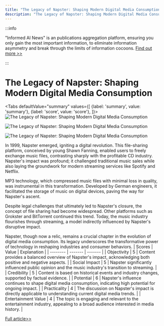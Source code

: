 ```yaml
---
title: "The Legacy of Napster: Shaping Modern Digital Media Consumption"
description: "The Legacy of Napster: Shaping Modern Digital Media Consumption"
---
```



:::info

"Informed AI News" is an publications aggregation platform, ensuring you only gain the most important information, to eliminate information asymmetry and break through the limits of information cocoons.  [Find out more >>](/docs/guides)

:::

# The Legacy of Napster: Shaping Modern Digital Media Consumption


<Tabs
	defaultValue="summary"
	values={[
	{label: 'summary', value: 'summary'},
	{label: 'score', value: 'score'},
]}>
<TabItem value="summary">
<img
  src="https://image.informedainews.com/2024/06/Tec-92r-1717638908-0.jpg"
  alt="The Legacy of Napster: Shaping Modern Digital Media Consumption"
/>

<img
  src="https://image.informedainews.com/2024/06/Tec-R8d-1717638908-1.jpg"
  alt="The Legacy of Napster: Shaping Modern Digital Media Consumption"
/>

<img
  src="https://image.informedainews.com/2024/06/Tec-ADe-1717638908-2.jpg"
  alt="The Legacy of Napster: Shaping Modern Digital Media Consumption"
/>



In 1999, Napster emerged, igniting a digital revolution. This file-sharing platform, conceived by young Shawn Fanning, enabled users to freely exchange music files, contrasting sharply with the profitable CD industry. Napster's impact was profound; it challenged traditional music sales while also laying the groundwork for modern streaming services like Spotify and Netflix.

MP3 technology, which compressed music files with minimal loss in quality, was instrumental in this transformation. Developed by German engineers, it facilitated the storage of music on digital devices, paving the way for Napster's ascent.

Despite legal challenges that ultimately led to Napster's closure, the concept of file sharing had become widespread. Other platforms such as Grokster and BitTorrent continued this trend. Today, the music industry flourishes through streaming, a model indirectly influenced by Napster's disruptive impact.

Napster, though now a relic, remains a crucial chapter in the evolution of digital media consumption. Its legacy underscores the transformative power of technology in reshaping industries and consumer behaviors.
</TabItem>
<TabItem value="score">
	| Scores     | Value   | Explanation |
	| -------- | ------- | ------- |
	| Objectivity  | 5    | Content provides a balanced overview of Napster's impact, acknowledging both positive and negative aspects.    |
	| Social Impact | 5     | Napster significantly influenced public opinion and the music industry's transition to streaming.    |
	| Credibility    | 5    | Content is based on historical events and industry changes, supported by factual evidence.    |
	| Potential    | 6    | Napster's influence continues to shape digital media consumption, indicating high potential for ongoing impact.    |
	| Practicality    | 4    | The discussion on Napster's impact is directly applicable to understanding current digital media trends.    |
	| Entertainment Value    | 4    | The topic is engaging and relevant to the entertainment industry, appealing to a broad audience interested in media history.    |
</TabItem>
</Tabs>

[Full article>>](https://www.cnbeta.com.tw/articles/tech/1433673.htm)
